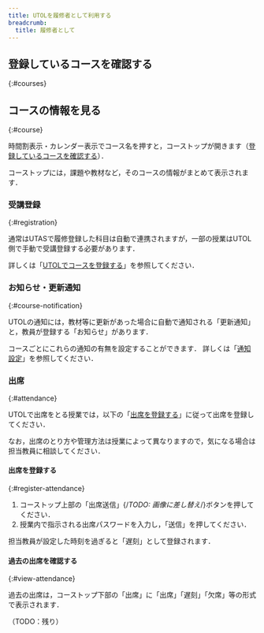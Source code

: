 ```yaml
---
title: UTOLを履修者として利用する
breadcrumb:
  title: 履修者として
---
```



## 登録しているコースを確認する
{:#courses}

<Timetable isLecturer = {false} />

## コースの情報を見る
{:#course}

時間割表示・カレンダー表示でコース名を押すと，コーストップが開きます（[登録しているコースを確認する](#courses)）．

コーストップには，課題や教材など，そのコースの情報がまとめて表示されます．

### 受講登録
{:#registration}

通常はUTASで履修登録した科目は自動で連携されますが，一部の授業はUTOL側で手動で受講登録する必要があります．

詳しくは「[UTOLでコースを登録する](./course_registration)」を参照してください．

### お知らせ・更新通知
{:#course-notification}

UTOLの通知には，教材等に更新があった場合に自動で通知される「更新通知」と，教員が登録する「お知らせ」があります．

コースごとにこれらの通知の有無を設定することができます．
詳しくは「[通知設定](../notification)」を参照してください．

### 出席
{:#attendance}

UTOLで出席をとる授業では，以下の「[出席を登録する](#register-attendance)」に従って出席を登録してください．

なお，出席のとり方や管理方法は授業によって異なりますので，気になる場合は担当教員に相談してください．

#### 出席を登録する
{:#register-attendance}

1. コーストップ上部の「出席送信」{/*TODO: 画像に差し替え*/}ボタンを押してください．
1. 授業内で指示される出席パスワードを入力し，「送信」を押してください．

担当教員が設定した時刻を過ぎると「遅刻」として登録されます．

#### 過去の出席を確認する
{:#view-attendance}

過去の出席は，コーストップ下部の「出席」に「出席」「遅刻」「欠席」等の形式で表示されます．


（TODO：残り）
